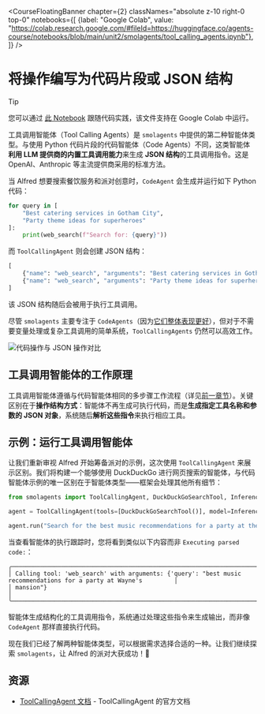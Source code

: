 <CourseFloatingBanner chapter={2}
  classNames="absolute z-10 right-0 top-0"
  notebooks={[
    {label: "Google Colab", value: "https://colab.research.google.com/#fileId=https://huggingface.co/agents-course/notebooks/blob/main/unit2/smolagents/tool_calling_agents.ipynb"},
]} />

# 将操作编写为代码片段或 JSON 结构

> [!TIP]
> 您可以通过 <a href="https://huggingface.co/agents-course/notebooks/blob/main/unit2/smolagents/tool_calling_agents.ipynb" target="_blank">此 Notebook</a> 跟随代码实践，该文件支持在 Google Colab 中运行。

工具调用智能体（Tool Calling Agents）是 `smolagents` 中提供的第二种智能体类型。与使用 Python 代码片段的代码智能体（Code Agents）不同，这类智能体**利用 LLM 提供商的内置工具调用能力**来生成 **JSON 结构**的工具调用指令。这是 OpenAI、Anthropic 等主流提供商采用的标准方法。

当 Alfred 想要搜索餐饮服务和派对创意时，`CodeAgent` 会生成并运行如下 Python 代码：

```python
for query in [
    "Best catering services in Gotham City", 
    "Party theme ideas for superheroes"
]:
    print(web_search(f"Search for: {query}"))
```

而 `ToolCallingAgent` 则会创建 JSON 结构：

```python
[
    {"name": "web_search", "arguments": "Best catering services in Gotham City"},
    {"name": "web_search", "arguments": "Party theme ideas for superheroes"}
]
```

该 JSON 结构随后会被用于执行工具调用。

尽管 `smolagents` 主要专注于 `CodeAgents`（因为[它们整体表现更好](https://huggingface.co/papers/2402.01030)），但对于不需要变量处理或复杂工具调用的简单系统，`ToolCallingAgents` 仍然可以高效工作。

![代码操作与 JSON 操作对比](https://huggingface.co/datasets/huggingface/documentation-images/resolve/main/transformers/code_vs_json_actions.png)

## 工具调用智能体的工作原理

工具调用智能体遵循与代码智能体相同的多步骤工作流程（详见[前一章节](./code_agents)）。关键区别在于**操作结构方式**：智能体不再生成可执行代码，而是**生成指定工具名称和参数的 JSON 对象**，系统随后**解析这些指令**来执行相应工具。

## 示例：运行工具调用智能体

让我们重新审视 Alfred 开始筹备派对的示例，这次使用 `ToolCallingAgent` 来展示区别。我们将构建一个能够使用 DuckDuckGo 进行网页搜索的智能体，与代码智能体示例的唯一区别在于智能体类型——框架会处理其他所有细节：

```python
from smolagents import ToolCallingAgent, DuckDuckGoSearchTool, InferenceClientModel

agent = ToolCallingAgent(tools=[DuckDuckGoSearchTool()], model=InferenceClientModel())

agent.run("Search for the best music recommendations for a party at the Wayne's mansion.")
```

当查看智能体的执行跟踪时，您将看到类似以下内容而非 `Executing parsed code:`：

```text
╭─────────────────────────────────────────────────────────────────────────────────────────────────────────────────╮
│ Calling tool: 'web_search' with arguments: {'query': "best music recommendations for a party at Wayne's         │
│ mansion"}                                                                                                       │
╰─────────────────────────────────────────────────────────────────────────────────────────────────────────────────╯
```  

智能体生成结构化的工具调用指令，系统通过处理这些指令来生成输出，而非像 `CodeAgent` 那样直接执行代码。

现在我们已经了解两种智能体类型，可以根据需求选择合适的一种。让我们继续探索 `smolagents`，让 Alfred 的派对大获成功！🎉

## 资源
- [ToolCallingAgent 文档](https://huggingface.co/docs/smolagents/v1.8.1/en/reference/agents#smolagents.ToolCallingAgent) - ToolCallingAgent 的官方文档

